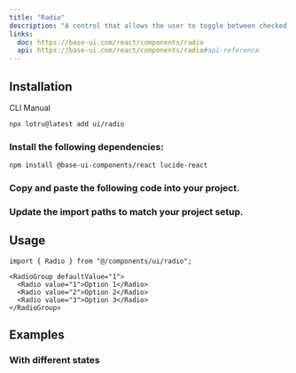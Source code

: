 ```yaml
---
title: "Radio"
description: "A control that allows the user to toggle between checked and not checked."
links:
  doc: https://base-ui.com/react/components/radio
  api: https://base-ui.com/react/components/radio#api-reference
---
```


<ComponentPreview id="examples/radio-01" />

## Installation

<Tabs defaultValue="cli">

<TabsList>
  <TabsTrigger value="cli">CLI</TabsTrigger>
  <TabsTrigger value="manual">Manual</TabsTrigger>
  <TabsIndicator />
</TabsList>

<TabsContent value="cli">

```bash
npx lotru@latest add ui/radio
```

</TabsContent>

<TabsContent value="manual">

<Steps>

### Install the following dependencies:

```bash
npm install @base-ui-components/react lucide-react
```

### Copy and paste the following code into your project.

<ComponentSource id="ui/radio" />

### Update the import paths to match your project setup.

</Steps>

</TabsContent>

</Tabs>

## Usage

```tsx
import { Radio } from "@/components/ui/radio";
```

```tsx
<RadioGroup defaultValue="1">
  <Radio value="1">Option 1</Radio>
  <Radio value="2">Option 2</Radio>
  <Radio value="3">Option 3</Radio>
</RadioGroup>
```

## Examples

### With different states

<ComponentPreview id="examples/radio-02" />

